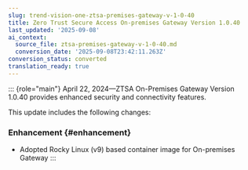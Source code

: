 ```yaml
---
slug: trend-vision-one-ztsa-premises-gateway-v-1-0-40
title: Zero Trust Secure Access On-premises Gateway Version 1.0.40
last_updated: '2025-09-08'
ai_context:
  source_file: ztsa-premises-gateway-v-1-0-40.md
  conversion_date: '2025-09-08T23:42:11.263Z'
conversion_status: converted
translation_ready: true
---
```


::: {role="main"}
April 22, 2024—ZTSA On-Premises Gateway Version 1.0.40 provides enhanced security and connectivity features.

This update includes the following changes:

### Enhancement {#enhancement}

- Adopted Rocky Linux (v9) based container image for On-premises Gateway
:::
